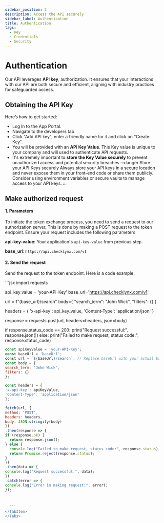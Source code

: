 ```yaml
---
sidebar_position: 2
description: Access the API securely
sidebar_label: Authentication
title: Authentication
tags:
  - Key
  - Credentials
  - Security
---
```


# Authentication

Our API leverages **API key**, authorization. It ensures that your interactions with our API are both secure and efficient, aligning with industry practices for safeguarded access.



## Obtaining the API Key
Here’s how to get started:

- Log In to the App Portal.
- Navigate to the developers tab.
- Click "Add API key", enter a friendly name for it and click on "Create Key".
- You will be provided with an **API Key Value**. This Key value is unique to your company and will used to authenticate API requests.
- It's extremely important to **store the Key Value securely** to prevent unauthorized access and potential security breaches
:::danger Store your API Keys securely
Always store your API keys in a secure location and never expose them in your front-end code or share them publicly. Consider using environment variables or secure vaults to manage access to your API keys.
:::
## Make authorized request

#### 1. Parameters
To initiate the token exchange process, you need to send a request to our authorization server. This is done by making a POST request to the token endpoint. Ensure your request includes the following parameters:



**api-key-value:** Your application's `api-key-value` from previous step.

**base_url**: `https://api.checklynx.com/v1`


#### 2. Send the request
Send the request to the token endpoint. Here is a code example.


<Tabs groupId="language">
  <TabItem value="python" label="python">
  ```jsx 
import requests

api_key_value = 'your-API-Key'
base_url='https://api.checklynx.com/v1'

url = f"{base_url}/search"
body={
    "search_term": "John Wick",
    "filters": {}
    }

headers = {
    'x-api-key': api_key_value,
    'Content-Type': 'application/json'
}

response = requests.post(url, headers=headers, json=body)

if response.status_code == 200:
    print("Request successful:", response.json())
else:
    print("Failed to make request, status code:", response.status_code)
    ``` 
    </TabItem>
  <TabItem value="javascript" label="javascript">
  ```jsx 
const apiKeyValue = 'your-API-Key';
const baseUrl = 'baseUrl';
const url = `${baseUrl}/search`; // Replace baseUrl with your actual base URL
const body = {
  search_term: "John Wick",
  filters: {}
};

const headers = {
  'x-api-key': apiKeyValue,
  'Content-Type': 'application/json'
};

fetch(url, {
  method: 'POST',
  headers: headers,
  body: JSON.stringify(body)
})
.then(response => {
  if (response.ok) {
    return response.json();
  } else {
    console.log("Failed to make request, status code:", response.status);
    return Promise.reject(response.status);
  }
})
.then(data => {
  console.log("Request successful:", data);
})
.catch(error => {
  console.log("Error in making request:", error);
});



    ``` 
  </TabItem>
</Tabs>






